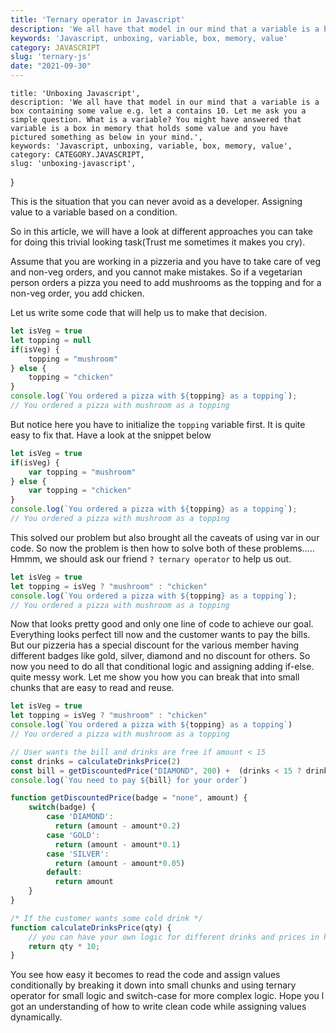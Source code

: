 ```yaml
---
title: 'Ternary operator in Javascript'
description: 'We all have that model in our mind that a variable is a box containing some value e.g. let a contains 10. Let me ask you a simple question. What is a variable? You might have answered that variable is a box in memory that holds some value and you have pictured something as below in your mind.'
keywords: 'Javascript, unboxing, variable, box, memory, value'
category: JAVASCRIPT
slug: 'ternary-js'
date: "2021-09-30"
---
```



    title: 'Unboxing Javascript',
    description: 'We all have that model in our mind that a variable is a box containing some value e.g. let a contains 10. Let me ask you a simple question. What is a variable? You might have answered that variable is a box in memory that holds some value and you have pictured something as below in your mind.',
    keywords: 'Javascript, unboxing, variable, box, memory, value',
    category: CATEGORY.JAVASCRIPT,
    slug: 'unboxing-javascript',
}

This is the situation that you can never avoid as a developer. Assigning value to a variable based on a condition.

So in this article, we will have a look at different approaches you can take for doing this trivial looking task(Trust me sometimes it makes you cry).  

Assume that you are working in a pizzeria and you have to take care of veg and non-veg orders, and you cannot make mistakes. So if a vegetarian person orders a pizza you need to add mushrooms as the topping and for a non-veg order, you add chicken.

Let us write some code that will help us to make that decision.
```js
let isVeg = true
let topping = null
if(isVeg) {
    topping = "mushroom"
} else {
    topping = "chicken"
}
console.log(`You ordered a pizza with ${topping} as a topping`);
// You ordered a pizza with mushroom as a topping
```
But notice here you have to initialize the `topping` variable first. It is quite easy to fix that. Have a look at the snippet below
```javascript highlight-line={1,3}
let isVeg = true 
if(isVeg) {
    var topping = "mushroom"
} else {
    var topping = "chicken"
}
console.log(`You ordered a pizza with ${topping} as a topping`);
// You ordered a pizza with mushroom as a topping
```
This solved our problem but also brought all the caveats of using var in our code.
So now the problem is then how to solve both of these problems.....
Hmmm, we should ask our friend `? ternary operator` to help us out.
```js
let isVeg = true
let topping = isVeg ? "mushroom" : "chicken"
console.log(`You ordered a pizza with ${topping} as a topping`);
// You ordered a pizza with mushroom as a topping
```
Now that looks pretty good and only one line of code to achieve our goal.
Everything looks perfect till now and the customer wants to pay the bills.
But our pizzeria has a special discount for the various member having different badges like gold, silver, diamond and no discount for others. So now you need to do all that conditional logic and assigning adding if-else. quite messy work.
Let me show you how you can break that into small chunks that are easy to read and reuse.
```js
let isVeg = true
let topping = isVeg ? "mushroom" : "chicken"
console.log(`You ordered a pizza with ${topping} as a topping`)
// You ordered a pizza with mushroom as a topping

// User wants the bill and drinks are free if amount < 15
const drinks = calculateDrinksPrice(2)
const bill = getDiscountedPrice("DIAMOND", 200) +  (drinks < 15 ? drinks :0) 
console.log(`You need to pay ${bill} for your order`)

function getDiscountedPrice(badge = "none", amount) {
    switch(badge) {
        case 'DIAMOND': 
          return (amount - amount*0.2)
        case 'GOLD': 
          return (amount - amount*0.1)
        case 'SILVER': 
          return (amount - amount*0.05)
        default: 
          return amount
    }
}

/* If the customer wants some cold drink */
function calculateDrinksPrice(qty) {
    // you can have your own logic for different drinks and prices in here
    return qty * 10;
}
```
You see how easy it becomes to read the code and assign values conditionally by breaking it down into small chunks and using ternary operator for small logic and switch-case for more complex logic.
Hope you l got an understanding of how to write clean code while assigning values dynamically. 